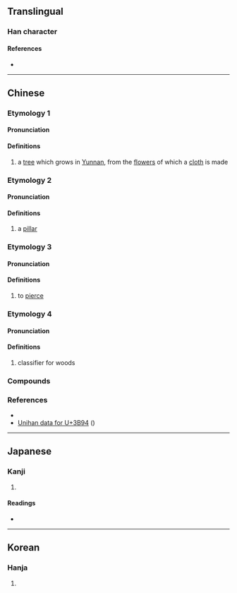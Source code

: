 {{also|幢}}
{{character info/new}}
==Translingual==

===Han character===
{{Han char|rn=75|rad=木|as=12|sn=16|four=40914|canj=DYTG|ids=⿰木童}}

====References====
* {{Han ref|kx=0554.230|dkj=15578|dj=0943.110|hdz=21294.140|uh=6A66|ud=27238|bh=E9BF|bd=59839}}

----

==Chinese==

===Etymology 1===
{{zh-forms|alt=㮔}}

====Pronunciation====
{{zh-pron
|m=tóng
|c=tung4
|h=pfs=
|md=
|mn=
|w=
|mc=1+3
|oc=2
|cat=n
}}

====Definitions====
{{zh-hanzi}}

# a [[tree]] which grows in [[Yunnan]], from the [[flower]]s of which a [[cloth]] is made <!--From Unihan 3B94; the Unihan entry for /this/ character is worthless-->

===Etymology 2===
{{zh-forms}}

====Pronunciation====
{{zh-pron
|m=chuáng
|c=cong4
|h=pfs=
|md=
|mn=
|w=
|mc=3
|oc=1
|cat=n
}}

====Definitions====
{{zh-hanzi}}

# a [[pillar]]

===Etymology 3===
{{zh-forms}}

====Pronunciation====
{{zh-pron
|m=chōng
|c=
|h=pfs=
|md=
|mn=
|w=
|mc=
|oc=
|cat=v
}}

====Definitions====
{{zh-hanzi}}

# to [[pierce]]

===Etymology 4===
{{zh-forms}}

====Pronunciation====
{{zh-pron
|m=zhōng
|c=
|h=pfs=
|md=
|mn=
|w=
|mc=2
|oc=3
|cat=cls
}}

====Definitions====
{{zh-hanzi}}

# classifier for woods

===Compounds===
{{zh-der|橦布|頂橦踏索}}

===References===
* {{R:twedu|B01835}}
* [http://www.unicode.org/cgi-bin/GetUnihanData.pl?codepoint=3B94 Unihan data for U+3B94] ({{zh-l|㮔}})

----

==Japanese==

===Kanji===
{{ja-kanji|grade=|rs=木12}}

# {{defn|lang=ja|sort=木12}}

====Readings====
* {{ja-readings
|goon=しゅ, ずう, どう
|kanon=しょう, とう
|kun=[[むね]] (mune), [[きぎれ]] (kigire), [[つく]] (tsuku)
}}

----

==Korean==

===Hanja===
{{ko-hanja|hangeul=동|eumhun=|rv=dong|mr=tong|y=tong}}

# {{defn|lang=ko|sort=木12}}